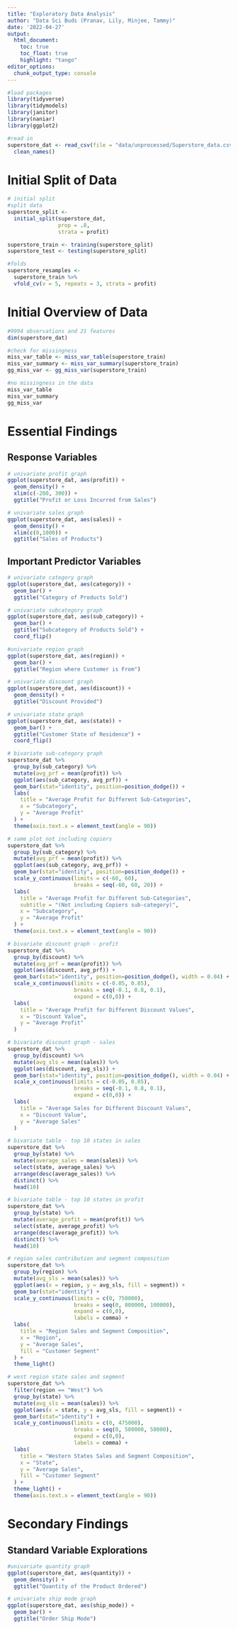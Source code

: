 ```yaml
---
title: "Exploratory Data Analysis"
author: "Data Sci Buds (Pranav, Lily, Minjee, Tammy)"
date: '2022-04-27'
output:
  html_document:
    toc: true
    toc_float: true
    highlight: "tango"
editor_options: 
  chunk_output_type: console
---
```


```r
#load packages 
library(tidyverse)
library(tidymodels)
library(janitor)
library(naniar)
library(ggplot2)
```

```r
#read in 
superstore_dat <- read_csv(file = "data/unprocessed/Superstore_data.csv") %>% 
  clean_names()
```

# Initial Split of Data

```r
# initial split 
#split data
superstore_split <- 
  initial_split(superstore_dat,
                prop = .8,
                strata = profit)

superstore_train <- training(superstore_split)
superstore_test <- testing(superstore_split)
```

```r
#folds
superstore_resamples <- 
  superstore_train %>% 
  vfold_cv(v = 5, repeats = 3, strata = profit)
```

# Initial Overview of Data

```r
#9994 observations and 21 features 
dim(superstore_dat)
```

```r
#check for missingness 
miss_var_table <- miss_var_table(superstore_train)
miss_var_summary <- miss_var_summary(superstore_train)
gg_miss_var <- gg_miss_var(superstore_train)
```

```r
#no missingness in the data 
miss_var_table
miss_var_summary
gg_miss_var
```

# Essential Findings

## Response Variables

```r
# univariate profit graph
ggplot(superstore_dat, aes(profit)) +
  geom_density() +
  xlim(c(-200, 300)) +
  ggtitle("Profit or Loss Incurred from Sales")
```

```r
# univariate sales graph
ggplot(superstore_dat, aes(sales)) +
  geom_density() +
  xlim(c(0,1000)) +
  ggtitle("Sales of Products")
```

## Important Predictor Variables

```r
# univariate category graph
ggplot(superstore_dat, aes(category)) +
  geom_bar() +
  ggtitle("Category of Products Sold")
```

```r
# univariate subcategory graph
ggplot(superstore_dat, aes(sub_category)) +
  geom_bar() +
  ggtitle("Subcategory of Products Sold") +
  coord_flip()
```

```r
#univariate region graph
ggplot(superstore_dat, aes(region)) +
  geom_bar() +
  ggtitle("Region where Customer is From")
```

```r
# univariate discount graph
ggplot(superstore_dat, aes(discount)) +
  geom_density() +
  ggtitle("Discount Provided")
```

```r
# univariate state graph
ggplot(superstore_dat, aes(state)) +
  geom_bar() +
  ggtitle("Customer State of Residence") +
  coord_flip()
```

```r
# bivariate sub-category graph
superstore_dat %>%
  group_by(sub_category) %>%
  mutate(avg_prf = mean(profit)) %>%
  ggplot(aes(sub_category, avg_prf)) +
  geom_bar(stat="identity", position=position_dodge()) +
  labs(
    title = "Average Profit for Different Sub-Categories",
    x = "Subcategory",
    y = "Average Profit"
  ) +
  theme(axis.text.x = element_text(angle = 90))

# same plot not including copiers  
superstore_dat %>%
  group_by(sub_category) %>%
  mutate(avg_prf = mean(profit)) %>%
  ggplot(aes(sub_category, avg_prf)) +
  geom_bar(stat="identity", position=position_dodge()) +
  scale_y_continuous(limits = c(-60, 60),
                     breaks = seq(-60, 60, 20)) +
  labs(
    title = "Average Profit for Different Sub-Categories",
    subtitle = "(Not including Copiers sub-category)",
    x = "Subcategory",
    y = "Average Profit"
  ) +
  theme(axis.text.x = element_text(angle = 90))
```

```r
# bivariate discount graph - profit
superstore_dat %>%
  group_by(discount) %>%
  mutate(avg_prf = mean(profit)) %>%
  ggplot(aes(discount, avg_prf)) +
  geom_bar(stat="identity", position=position_dodge(), width = 0.04) +
  scale_x_continuous(limits = c(-0.05, 0.85),
                     breaks = seq(-0.1, 0.8, 0.1),
                     expand = c(0,0)) +
  labs(
    title = "Average Profit for Different Discount Values",
    x = "Discount Value",
    y = "Average Profit"
  )

# bivariate discount graph - sales
superstore_dat %>%
  group_by(discount) %>%
  mutate(avg_sls = mean(sales)) %>%
  ggplot(aes(discount, avg_sls)) +
  geom_bar(stat="identity", position=position_dodge(), width = 0.04) +
  scale_x_continuous(limits = c(-0.05, 0.85),
                     breaks = seq(-0.1, 0.8, 0.1),
                     expand = c(0,0)) +
  labs(
    title = "Average Sales for Different Discount Values",
    x = "Discount Value",
    y = "Average Sales"
  )
```

```r
# bivariate table - top 10 states in sales
superstore_dat %>%
  group_by(state) %>%
  mutate(average_sales = mean(sales)) %>%
  select(state, average_sales) %>%
  arrange(desc(average_sales)) %>%
  distinct() %>%
  head(10)

# bivariate table - top 10 states in profit 
superstore_dat %>%
  group_by(state) %>%
  mutate(average_profit = mean(profit)) %>%
  select(state, average_profit) %>%
  arrange(desc(average_profit)) %>%
  distinct() %>%
  head(10)
```

```r
# region sales contribution and segment composition
superstore_dat %>%
  group_by(region) %>%
  mutate(avg_sls = mean(sales)) %>%
  ggplot(aes(x = region, y = avg_sls, fill = segment)) +
  geom_bar(stat="identity") +
  scale_y_continuous(limits = c(0, 750000),
                     breaks = seq(0, 800000, 100000),
                     expand = c(0,0),
                     labels = comma) +
  labs(
    title = "Region Sales and Segment Composition",
    x = "Region",
    y = "Average Sales",
    fill = "Customer Segment"
  ) + 
  theme_light()

# west region state sales and segment
superstore_dat %>%
  filter(region == "West") %>%
  group_by(state) %>% 
  mutate(avg_sls = mean(sales)) %>%
  ggplot(aes(x = state, y = avg_sls, fill = segment)) +
  geom_bar(stat="identity") +
  scale_y_continuous(limits = c(0, 475000),
                     breaks = seq(0, 500000, 50000),
                     expand = c(0,0),
                     labels = comma) +
  labs(
    title = "Western States Sales and Segment Composition",
    x = "State",
    y = "Average Sales",
    fill = "Customer Segment"
  ) + 
  theme_light() +
  theme(axis.text.x = element_text(angle = 90))
```


# Secondary Findings

## Standard Variable Explorations

```r
#univariate quantity graph
ggplot(superstore_dat, aes(quantity)) +
  geom_density() +
  ggtitle("Quantity of the Product Ordered") 
```

```r
# univariate ship mode graph
ggplot(superstore_dat, aes(ship_mode)) +
  geom_bar() +
  ggtitle("Order Ship Mode")  
```











